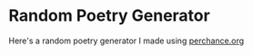 
# Random Poetry Generator

Here's a random poetry generator I made using [perchance.org][perchance]

[perchance]: https://perchance.org/randompoetry
